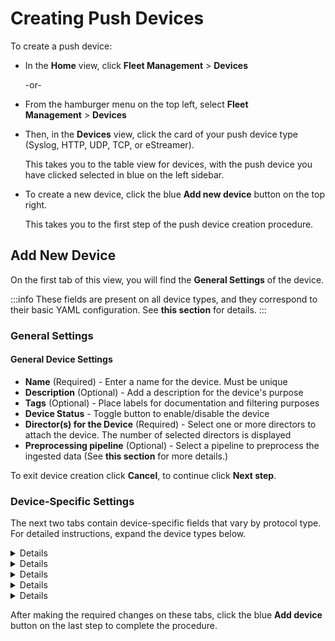 # Creating Push Devices

To create a push device:

- In the **Home** view, click **Fleet Management**&nbsp;>&nbsp;**Devices**

  -or-

- From the hamburger menu on the top left, select **Fleet Management**&nbsp;>&nbsp;**Devices**

- Then, in the **Devices** view, click the card of your push device type (Syslog, HTTP, UDP, TCP, or eStreamer).

  This takes you to the table view for devices, with the push device you have clicked selected in blue on the left sidebar.

- To create a new device, click the blue **Add new device** button on the top right.

  This takes you to the first step of the push device creation procedure.

## Add New Device

On the first tab of this view, you will find the **General Settings** of the device.

:::info
These fields are present on all device types, and they correspond to their basic YAML configuration. See <Topic id="devices-overview-config">**this section**</Topic> for details.
:::

### General Settings

#### General Device Settings

- **Name** (Required) - Enter a name for the device. Must be unique
- **Description** (Optional) - Add a description for the device's purpose
- **Tags** (Optional) - Place labels for documentation and filtering purposes
- **Device Status** - Toggle button to enable/disable the device
- **Director(s) for the Device** (Required) - Select one or more directors to attach the device. The number of selected directors is displayed
- **Preprocessing pipeline** (Optional) - Select a pipeline to preprocess the ingested data (See <Topic id="normalization">**this section**</Topic> for more details.)

To exit device creation click **Cancel**, to continue click **Next step**.

### Device-Specific Settings

The next two tabs contain device-specific fields that vary by protocol type. For detailed instructions, expand the device types below.

<Details summary="Syslog">
<Tabs>
  <TabItem value="protocol" label="Protocol Settings" default>
    #### Device Protocol Settings

    - **Authentication Protocol** - The protocol used to authenticate the device&mdash;e.g. UDP or TCP
    - **IP Address** (Optional) - Standard IP address for the device to listen on incoming data. By default, `0.0.0.0`
    - **Port** - The port number the device listens on the incoming data. By default, `514`

    <Include id="port-open-for-inbound-traffic" />

    Click **Back** to return to the previous step, click **Next step** to continue.
  </TabItem>

  <TabItem value="advanced" label="Advanced Configuration" default>
    #### Performance

    - **Socket address reuse** - Enable/disable socket address reuse
    - **Workers** (Optional) - Number of worker processes when reuse is enabled. By default, `0` for maximum
    - **Max Connections** (Optional) - Maximum number of concurrent connections using the selected protocol. By default, `1000`
    - **Timeout** (optional) - Connection timeout in seconds. By default, `300`
    - **Max Message Size** (Optional) - Maximum size of message in MB. By default, `20`
    - **Buffer Size** (Optional) - Network read buffer size in bytes. By default, `9000`

    #### Messages

    - **Flush Interval** - Message flush interval in seconds (optional). By default, `1`
    - **Queue Interval** - Queue processing interval in seconds (optional). By default, `1`
    - **Batch Size** - Number of messages to batch before flushing (optional). By default, `1000`

    #### Forwarding

    - **Forward Messages** - Enable/disable forwarding messages
  </TabItem>
</Tabs>

---

:::note
You can find further details of the _Syslog_ device <Topic id="devices-syslog">**here**</Topic>.
:::
</Details>

<Details summary="HTTP">

<Tabs>
  <TabItem value="protocol" label="Protocol Settings" default>
    #### Device Protocol Settings

    - **IP Address** (Optional) - IP address to be used for listening by the HTTP device. By default. `0.0.0.0`
    - **Port** - Listening port for the HTTP device. By default, `8080`

    <Include id="port-open-for-inbound-traffic" />

    <Include id="port-open-for-inbound-traffic" />

    - **URL** (Optional) - URL path the HTTP device will listen on. By default, `/`
    - **Content Type** (Optional) - MIME classification of the incoming requests. By default, `application/json`

    #### Response

    - **Code** (Optional) - HTTP response status code
    - **Body** (Optional) - HTTP response body content. By default, `{"message":"success"}`
    - **Content Type** (Optional) - MIME classification of the response content. By default, `application/json`

    #### Authentication

    - **Type** - Authentication type used by the HTTP device

    #### TLS Settings

    - **TLS Entryption** - Toggle to enable/disable TLS encryption on the HTTP device

    Click **Back** to return to the previous step, click **Next step** to continue.
  </TabItem>

  <TabItem value="advanced" label="Advanced Configuration">
    #### Performance

    - **Socket address reuse** - Toggle to enable/disable socket address reuse. By default, enabled
    - **Workers** (Optional) - Number of worker processes to spawn when reuse is enabled. By default, `0` which represents maximum number of workers

    #### Messages

    - **Queue Interval** (Optional) - Queue processing interval in seconds

  </TabItem>
</Tabs>

---

:::note
You can find further details of the HTTP device <Topic id="devices-http">**here**</Topic>.
:::
</Details>

<Details summary="UDP">
<Tabs>
  <TabItem value="protocol" label="Protocol Settings" default>
    #### Protocol Settings

    - **IP Address** (Optional) - IP address the UDP device will use to listen. By default, `0.0.0.0`
    - **Port** - Listening port for the UDP device. By default, `6004`

  </TabItem>
  <TabItem value="advanced" label="Advanced Configuration" default>
    #### Performance

    - **Socket address reuse** - Toggle to enable/disable socket reuse. By default, enabled
    - **Workers** (Optional) - Number of worker processes to spawn when reuse is enabled. By default, `0` which represent maximum workers
    - **Buffer Size** (Optional) - Network read buffer size in bytes. By default, `9000`
    
    #### Messages

    - **Batch Size** (Optional) - Number of messages to batch before flushing. By default, `1000`
    - **Queue Interval** (Optional) - Queue processing interval in seconds. By default, `1`
  </TabItem>
</Tabs>

---

:::note
You can find further details of the UDP device <Topic id="devices-udp">**here**</Topic>.
:::
</Details>

<Details summary="TCP">
<Tabs>
  <TabItem value="protocol" label="Protocol Settings" default>
    #### Device Protocol Settings

    - **IP Address** (Optional) - Listening address for the TCP device. By default, `0.0.0.0`
    - **Port** - Listening port for the TCP device. By default, `6003`

    <Include id="port-open-for-inbound-traffic" />

    #### TCP Settings

    - **Framing** (Optional) - Framing mode for TCP. By default, `delimiter`
    - **Line Delimiter** (Optional) - Character used to delineate text lines for TCP framing. By default, `\n`
    - **Max Connections** (Optional) - Maximum concurrent TCP connections. By default, `1000`
    - **Max Message Size** (Optional) - Maximum message size in bytes. By default, `20971520`
    - **Timeout** (Optional) - Connection timeout in seconds. By default, `300`

    #### TLS Settings

    - **TLS Encryption** - Toggle to enable/disable TLS encryption. By default, disabled

    Click **Back** to return to the previous step, click **Next step** to continue.
  </TabItem>
  <TabItem value="advanced" label="Advanced Configuration" default>
    #### Performance

    - **Socket address reuse** - Toggle to enable/disable socket reuse. By default, enabled
    - **Workers** (Optional) - Number of worker processes spawned when reuse is enabled. By default `0` for max workers
    - **Buffer Size** (Optional) - Network read buffer size in bytes. By default, `1048576`

    #### Messages

    - **Batch Size** (Optional) - Number of messages to batch before flushing. By default, `1000`
    - **Queue Interval** (Optional) - Queue processing interval in seconds. By default, `1`
  </TabItem>
</Tabs>

---

:::note
You can find further details of the TCP device <Topic id="devices-tcp">**here**</Topic>.
:::
</Details>

<Details summary="eStreamer">
<Tabs>
  <TabItem value="protocol" label="Protocol Settings" default>
  #### Device Protocol Settings

  - **IP Address** (Optional) - Listening address used by the device. By default, `0.0.0.0`
  - **Port** - Listening port used by the device. By default, `8302`

  <Include id="port-open-for-inbound-traffic" />

  #### TLS Settings

  - **TLS Encryption** - Toggle to enable/disable encryption. By default, disabled
  - **Allow less secure TLS versions** - Toggle to enable/disable using less secure TLS versions. By default disabled
  
  Click **Back** to return to the previous step, click **Next step** to continue.
  </TabItem>
  <TabItem value="advanced" label="Advanced Configuration" default>
  #### Events

  - **Flush Interval** (Optional) - Message flush interval in seconds. By default, `60`
  - **Batch Size** (Optional) - Number of messages to batch before flushing. By default, `1000`

  #### Event Types

  - **Add event types** - Toggle to enable/disable adding event types. By default, enabled

    Below this, you will find the cards of event types that you can add:

    - Connection
    - File
    - Malware
    - Intrusion

    Tick the box of the event type you want to add to the device.
  </TabItem>
</Tabs>

---

:::note
You can find further details of the eStreamer device <Topic id="devices-estreamer">**here**</Topic>.
:::
</Details>

After making the required changes on these tabs, click the blue **Add device** button on the last step to complete the procedure.
